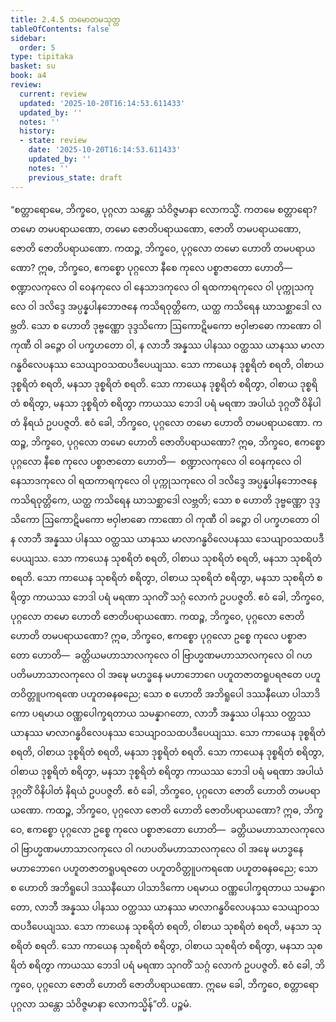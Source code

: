 ```yaml
---
title: 2.4.5 တမောတမသုတ္တ
tableOfContents: false
sidebar:
  order: 5
type: tipitaka
basket: su
book: a4
review:
  current: review
  updated: '2025-10-20T16:14:53.611433'
  updated_by: ''
  notes: ''
  history:
  - state: review
    date: '2025-10-20T16:14:53.611433'
    updated_by: ''
    notes: ''
    previous_state: draft
---
```



<DynamicBreadcrumb />


<ReviewStatus review={frontmatter.review} showDetails={true} />

<HypothesisAnnotation frontmatter={frontmatter} />

<Division number="85" book="a4" e="ch" v="15" p="397">

<Paragraph number="581" book="a4">
“စတ္တာရောမေ, ဘိက္ခဝေ, ပုဂ္ဂလာ သန္တော သံဝိဇ္ဇမာနာ လောကသ္မိံ. ကတမေ စတ္တာရော? တမော တမပရာယဏော, တမော ဇောတိပရာယဏော, ဇောတိ တမပရာယဏော, ဇောတိ ဇောတိပရာယဏော.
</Paragraph>

<Paragraph number="582" book="a4">
ကထဉ္စ, ဘိက္ခဝေ, ပုဂ္ဂလော တမော ဟောတိ တမပရာယဏော? ဣဓ, ဘိက္ခဝေ, ဧကစ္စော ပုဂ္ဂလော နီစေ ကုလေ ပစ္စာဇာတော ဟောတိ—  စဏ္ဍာလကုလေ ဝါ ဝေနကုလေ ဝါ နေသာဒကုလေ ဝါ ရထကာရကုလေ ဝါ ပုက္ကုသကုလေ ဝါ ဒလိဒ္ဒေ အပ္ပန္နပါနဘောဇနေ ကသိရဝုတ္တိကေ, ယတ္ထ ကသိရေန ဃာသစ္ဆာဒေါ လဗ္ဘတိ. သော စ ဟောတိ ဒုဗ္ဗဏ္ဏော ဒုဒ္ဒသိကော ဩကောဋိမကော ဗဝှါဗာဓော ကာဏော ဝါ ကုဏီ ဝါ ခဉ္ဇော ဝါ ပက္ခဟတော ဝါ, န လာဘီ အန္နဿ ပါနဿ ဝတ္ထဿ ယာနဿ မာလာဂန္ဓဝိလေပနဿ သေယျာဝသထပဒီပေယျဿ. သော ကာယေန ဒုစ္စရိတံ စရတိ, ဝါစာယ ဒုစ္စရိတံ စရတိ, မနသာ ဒုစ္စရိတံ စရတိ. သော ကာယေန ဒုစ္စရိတံ စရိတွာ, ဝါစာယ ဒုစ္စရိတံ စရိတွာ, မနသာ ဒုစ္စရိတံ စရိတွာ ကာယဿ ဘေဒါ ပရံ မရဏာ အပါယံ ဒုဂ္ဂတိံ ဝိနိပါတံ နိရယံ ဥပပဇ္ဇတိ. ဧဝံ ခေါ, ဘိက္ခဝေ, ပုဂ္ဂလော တမော ဟောတိ တမပရာယဏော.
</Paragraph>

<Paragraph number="583" book="a4">
ကထဉ္စ, ဘိက္ခဝေ, ပုဂ္ဂလော တမော ဟောတိ ဇောတိပရာယဏော? ဣဓ, ဘိက္ခဝေ, ဧကစ္စော ပုဂ္ဂလော နီစေ ကုလေ ပစ္စာဇာတော ဟောတိ—  စဏ္ဍာလကုလေ ဝါ ဝေနကုလေ ဝါ နေသာဒကုလေ ဝါ ရထကာရကုလေ ဝါ ပုက္ကုသကုလေ ဝါ ဒလိဒ္ဒေ အပ္ပန္နပါနဘောဇနေ ကသိရဝုတ္တိကေ, ယတ္ထ ကသိရေန ဃာသစ္ဆာဒေါ လဗ္ဘတိ; သော စ ဟောတိ ဒုဗ္ဗဏ္ဏော ဒုဒ္ဒသိကော ဩကောဋိမကော ဗဝှါဗာဓော ကာဏော ဝါ ကုဏီ ဝါ ခဉ္ဇော ဝါ ပက္ခဟတော ဝါ န လာဘီ အန္နဿ ပါနဿ ဝတ္ထဿ ယာနဿ မာလာဂန္ဓဝိလေပနဿ သေယျာဝသထပဒီပေယျဿ. သော ကာယေန သုစရိတံ စရတိ, ဝါစာယ သုစရိတံ စရတိ, မနသာ သုစရိတံ စရတိ. သော ကာယေန သုစရိတံ စရိတွာ, ဝါစာယ သုစရိတံ စရိတွာ, မနသာ သုစရိတံ စရိတွာ ကာယဿ ဘေဒါ ပရံ မရဏာ သုဂတိံ သဂ္ဂံ လောကံ ဥပပဇ္ဇတိ. ဧဝံ ခေါ, ဘိက္ခဝေ, ပုဂ္ဂလော တမော ဟောတိ ဇောတိပရာယဏော.
</Paragraph>

<Paragraph number="584" book="a4">
ကထဉ္စ, ဘိက္ခဝေ, ပုဂ္ဂလော ဇောတိ ဟောတိ တမပရာယဏော? ဣဓ, ဘိက္ခဝေ, ဧကစ္စော ပုဂ္ဂလော ဥစ္စေ ကုလေ ပစ္စာဇာတော ဟောတိ—  ခတ္တိယမဟာသာလကုလေ ဝါ ဗြာဟ္မဏမဟာသာလကုလေ ဝါ ဂဟပတိမဟာသာလကုလေ ဝါ အဍ္ဎေ မဟဒ္ဓနေ မဟာဘောဂေ ပဟူတဇာတရူပရဇတေ ပဟူတဝိတ္တူပကရဏေ ပဟူတဓနဓညေ; သော စ ဟောတိ အဘိရူပေါ ဒဿနီယော ပါသာဒိကော ပရမာယ ဝဏ္ဏပေါက္ခရတာယ သမန္နာဂတော, လာဘီ အန္နဿ ပါနဿ ဝတ္ထဿ ယာနဿ မာလာဂန္ဓဝိလေပနဿ သေယျာဝသထပဒီပေယျဿ. သော ကာယေန ဒုစ္စရိတံ စရတိ, ဝါစာယ ဒုစ္စရိတံ စရတိ, မနသာ ဒုစ္စရိတံ စရတိ. သော ကာယေန ဒုစ္စရိတံ စရိတွာ, ဝါစာယ ဒုစ္စရိတံ စရိတွာ, မနသာ ဒုစ္စရိတံ စရိတွာ ကာယဿ ဘေဒါ ပရံ မရဏာ အပါယံ ဒုဂ္ဂတိံ ဝိနိပါတံ နိရယံ ဥပပဇ္ဇတိ. ဧဝံ ခေါ, ဘိက္ခဝေ, ပုဂ္ဂလော ဇောတိ ဟောတိ တမပရာယဏော.
</Paragraph>

<Paragraph number="585" book="a4">
ကထဉ္စ, ဘိက္ခဝေ, ပုဂ္ဂလော ဇောတိ ဟောတိ ဇောတိပရာယဏော? ဣဓ, ဘိက္ခဝေ, ဧကစ္စော ပုဂ္ဂလော ဥစ္စေ ကုလေ ပစ္စာဇာတော ဟောတိ—  ခတ္တိယမဟာသာလကုလေ ဝါ ဗြာဟ္မဏမဟာသာလကုလေ ဝါ ဂဟပတိမဟာသာလကုလေ ဝါ အဍ္ဎေ မဟဒ္ဓနေ မဟာဘောဂေ ပဟူတဇာတရူပရဇတေ ပဟူတဝိတ္တူပကရဏေ ပဟူတဓနဓညေ; သော စ ဟောတိ အဘိရူပေါ ဒဿနီယော ပါသာဒိကော ပရမာယ ဝဏ္ဏပေါက္ခရတာယ သမန္နာဂတော, လာဘီ အန္နဿ ပါနဿ ဝတ္ထဿ ယာနဿ မာလာဂန္ဓဝိလေပနဿ သေယျာဝသထပဒီပေယျဿ. သော ကာယေန သုစရိတံ စရတိ, ဝါစာယ သုစရိတံ စရတိ, မနသာ သုစရိတံ စရတိ. သော ကာယေန သုစရိတံ စရိတွာ, ဝါစာယ သုစရိတံ စရိတွာ, မနသာ သုစရိတံ စရိတွာ ကာယဿ ဘေဒါ ပရံ မရဏာ သုဂတိံ သဂ္ဂံ လောကံ ဥပပဇ္ဇတိ. ဧဝံ ခေါ, ဘိက္ခဝေ, ပုဂ္ဂလော ဇောတိ ဟောတိ ဇောတိပရာယဏော. ဣမေ ခေါ, ဘိက္ခဝေ, စတ္တာရော ပုဂ္ဂလာ သန္တော သံဝိဇ္ဇမာနာ လောကသ္မိန်”တိ.

</Paragraph>
</Division>

<Paragraph number="586" type="center" book="a4">
ပဉ္စမံ.
</Paragraph>